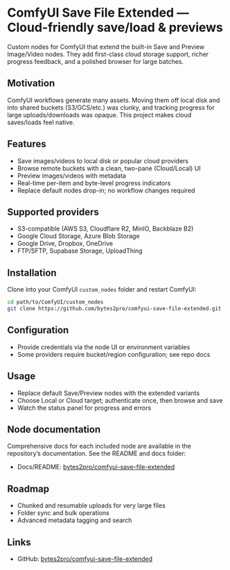 # ComfyUI Save File Extended — Cloud-friendly save/load & previews

Custom nodes for ComfyUI that extend the built-in Save and Preview Image/Video nodes. They add first-class cloud storage support, richer progress feedback, and a polished browser for large batches.

## Motivation

ComfyUI workflows generate many assets. Moving them off local disk and into shared buckets (S3/GCS/etc.) was clunky, and tracking progress for large uploads/downloads was opaque. This project makes cloud saves/loads feel native.

## Features

-   Save images/videos to local disk or popular cloud providers
-   Browse remote buckets with a clean, two-pane (Cloud/Local) UI
-   Preview images/videos with metadata
-   Real-time per-item and byte-level progress indicators
-   Replace default nodes drop-in; no workflow changes required

## Supported providers

-   S3-compatible (AWS S3, Cloudflare R2, MinIO, Backblaze B2)
-   Google Cloud Storage, Azure Blob Storage
-   Google Drive, Dropbox, OneDrive
-   FTP/SFTP, Supabase Storage, UploadThing

## Installation

Clone into your ComfyUI `custom_nodes` folder and restart ComfyUI:

```bash
cd path/to/ComfyUI/custom_nodes
git clone https://github.com/bytes2pro/comfyui-save-file-extended.git
```

## Configuration

-   Provide credentials via the node UI or environment variables
-   Some providers require bucket/region configuration; see repo docs

## Usage

-   Replace default Save/Preview nodes with the extended variants
-   Choose Local or Cloud target; authenticate once, then browse and save
-   Watch the status panel for progress and errors

## Node documentation

Comprehensive docs for each included node are available in the repository’s documentation. See the README and docs folder:

-   Docs/README: [bytes2pro/comfyui-save-file-extended](https://github.com/bytes2pro/comfyui-save-file-extended)

## Roadmap

-   Chunked and resumable uploads for very large files
-   Folder sync and bulk operations
-   Advanced metadata tagging and search

## Links

-   GitHub: [bytes2pro/comfyui-save-file-extended](https://github.com/bytes2pro/comfyui-save-file-extended)
